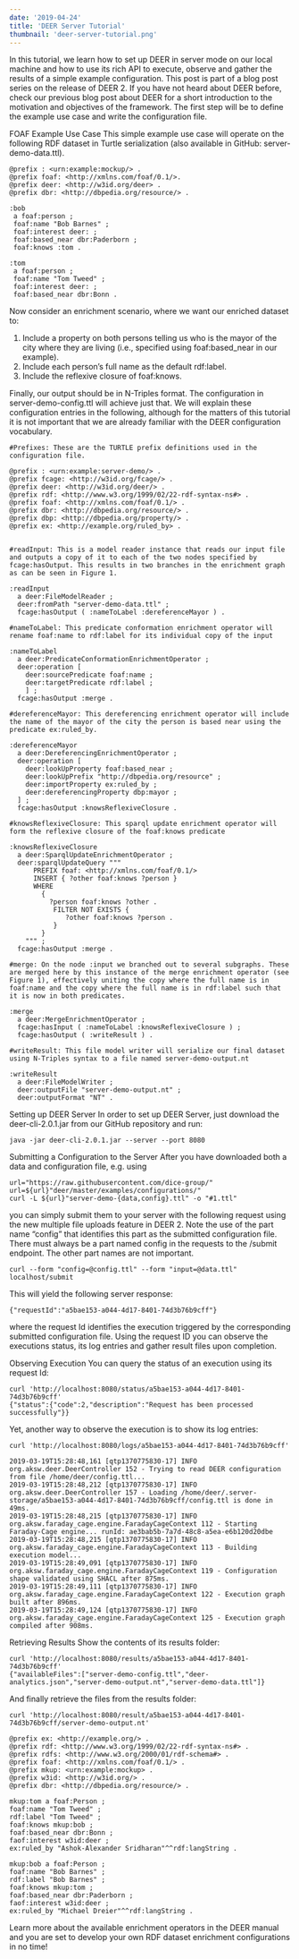 ```yaml
---
date: '2019-04-24'
title: 'DEER Server Tutorial'
thumbnail: 'deer-server-tutorial.png'
---
```


In this tutorial, we learn how to set up DEER in server mode on our local machine and how to use its rich API to execute, observe and gather the results of a simple example configuration. This post is part of a blog post series on the release of DEER 2. If you have not heard about DEER before, check our previous blog post about DEER for a short introduction to the motivation and objectives of the framework. The first step will be to define the example use case and write the configuration file.

FOAF Example Use Case
This simple example use case will operate on the following RDF dataset in Turtle serialization (also available in GitHub: server-demo-data.ttl).

```
@prefix : <urn:example:mockup/> .
@prefix foaf: <http://xmlns.com/foaf/0.1/>.
@prefix deer: <http://w3id.org/deer> .
@prefix dbr: <http://dbpedia.org/resource/> .

:bob
 a foaf:person ;
 foaf:name "Bob Barnes" ;
 foaf:interest deer: ;
 foaf:based_near dbr:Paderborn ;
 foaf:knows :tom .

:tom
 a foaf:person ;
 foaf:name "Tom Tweed" ;
 foaf:interest deer: ;
 foaf:based_near dbr:Bonn .
```

Now consider an enrichment scenario, where we want our enriched dataset to:

1. Include a property on both persons telling us who is the mayor of the city where they are living (i.e., specified using foaf:based_near in our example).
2. Include each person’s full name as the default rdf:label.
3. Include the reflexive closure of foaf:knows.

Finally, our output should be in N-Triples format. The configuration in server-demo-config.ttl will achieve just that. We will explain these configuration entries in the following, although for the matters of this tutorial it is not important that we are already familiar with the DEER configuration vocabulary.

```
#Prefixes: These are the TURTLE prefix definitions used in the configuration file.

@prefix : <urn:example:server-demo/> .
@prefix fcage: <http://w3id.org/fcage/> .
@prefix deer: <http://w3id.org/deer/> .
@prefix rdf: <http://www.w3.org/1999/02/22-rdf-syntax-ns#> .
@prefix foaf: <http://xmlns.com/foaf/0.1/> .
@prefix dbr: <http://dbpedia.org/resource/> .
@prefix dbp: <http://dbpedia.org/property/> .
@prefix ex: <http://example.org/ruled_by> .


#readInput: This is a model reader instance that reads our input file and outputs a copy of it to each of the two nodes specified by fcage:hasOutput. This results in two branches in the enrichment graph as can be seen in Figure 1.

:readInput
  a deer:FileModelReader ;
  deer:fromPath "server-demo-data.ttl" ;
  fcage:hasOutput ( :nameToLabel :dereferenceMayor ) .

#nameToLabel: This predicate conformation enrichment operator will rename foaf:name to rdf:label for its individual copy of the input

:nameToLabel
  a deer:PredicateConformationEnrichmentOperator ;
  deer:operation [
    deer:sourcePredicate foaf:name ;
    deer:targetPredicate rdf:label ;
    ] ;
  fcage:hasOutput :merge .

#dereferenceMayor: This dereferencing enrichment operator will include the name of the mayor of the city the person is based near using the predicate ex:ruled_by.

:dereferenceMayor
  a deer:DereferencingEnrichmentOperator ;
  deer:operation [
    deer:lookUpProperty foaf:based_near ;
    deer:lookUpPrefix "http://dbpedia.org/resource" ;
    deer:importProperty ex:ruled_by ;
    deer:dereferencingProperty dbp:mayor ;
  ] ;
  fcage:hasOutput :knowsReflexiveClosure .

#knowsReflexiveClosure: This sparql update enrichment operator will form the reflexive closure of the foaf:knows predicate

:knowsReflexiveClosure
  a deer:SparqlUpdateEnrichmentOperator ;
  deer:sparqlUpdateQuery """
      PREFIX foaf: <http://xmlns.com/foaf/0.1/>
      INSERT { ?other foaf:knows ?person }
      WHERE
        {
          ?person foaf:knows ?other .
           FILTER NOT EXISTS {
              ?other foaf:knows ?person .
           }
        }
    """ ;
  fcage:hasOutput :merge .

#merge: On the node :input we branched out to several subgraphs. These are merged here by this instance of the merge enrichment operator (see Figure 1), effectively uniting the copy where the full name is in foaf:name and the copy where the full name is in rdf:label such that it is now in both predicates.

:merge
  a deer:MergeEnrichmentOperator ;
  fcage:hasInput ( :nameToLabel :knowsReflexiveClosure ) ;
  fcage:hasOutput ( :writeResult ) .

#writeResult: This file model writer will serialize our final dataset using N-Triples syntax to a file named server-demo-output.nt

:writeResult
  a deer:FileModelWriter ;
  deer:outputFile "server-demo-output.nt" ;
  deer:outputFormat "NT" .
```

Setting up DEER Server
In order to set up DEER Server, just download the deer-cli-2.0.1.jar from our GitHub repository and run:

```
java -jar deer-cli-2.0.1.jar --server --port 8080
```

Submitting a Configuration to the Server
After you have downloaded both a data and configuration file, e.g. using

```
url="https://raw.githubusercontent.com/dice-group/"
url=${url}"deer/master/examples/configurations/"
curl -L ${url}"server-demo-{data,config}.ttl" -o "#1.ttl"
```

you can simply submit them to your server with the following request using the new multiple file uploads feature in DEER 2. Note the use of the part name “config” that identifies this part as the submitted configuration file. There must always be a part named config in the requests to the /submit endpoint. The other part names are not important.

```
curl --form "config=@config.ttl" --form "input=@data.ttl" localhost/submit
```

This will yield the following server response:

```
{"requestId":"a5bae153-a044-4d17-8401-74d3b76b9cff"}
```

where the request Id identifies the execution triggered by the corresponding submitted configuration file. Using the request ID you can observe the executions status, its log entries and gather result files upon completion.

Observing Execution
You can query the status of an execution using its request Id:

```
curl 'http://localhost:8080/status/a5bae153-a044-4d17-8401-74d3b76b9cff'
{"status":{"code":2,"description":"Request has been processed successfully"}}
```

Yet, another way to observe the execution is to show its log entries:

```
curl 'http://localhost:8080/logs/a5bae153-a044-4d17-8401-74d3b76b9cff'

2019-03-19T15:28:48,161 [qtp1370775830-17] INFO org.aksw.deer.DeerController 152 - Trying to read DEER configuration from file /home/deer/config.ttl...
2019-03-19T15:28:48,212 [qtp1370775830-17] INFO org.aksw.deer.DeerController 157 - Loading /home/deer/.server-storage/a5bae153-a044-4d17-8401-74d3b76b9cff/config.ttl is done in 49ms.
2019-03-19T15:28:48,215 [qtp1370775830-17] INFO org.aksw.faraday_cage.engine.FaradayCageContext 112 - Starting Faraday-Cage engine... runId: ae3bab5b-7a7d-48c8-a5ea-e6b120d20dbe
2019-03-19T15:28:48,215 [qtp1370775830-17] INFO org.aksw.faraday_cage.engine.FaradayCageContext 113 - Building execution model...
2019-03-19T15:28:49,091 [qtp1370775830-17] INFO org.aksw.faraday_cage.engine.FaradayCageContext 119 - Configuration shape validated using SHACL after 875ms.
2019-03-19T15:28:49,111 [qtp1370775830-17] INFO org.aksw.faraday_cage.engine.FaradayCageContext 122 - Execution graph built after 896ms.
2019-03-19T15:28:49,124 [qtp1370775830-17] INFO org.aksw.faraday_cage.engine.FaradayCageContext 125 - Execution graph compiled after 908ms.
```

Retrieving Results
Show the contents of its results folder:

```
curl 'http://localhost:8080/results/a5bae153-a044-4d17-8401-74d3b76b9cff'
{"availableFiles":["server-demo-config.ttl","deer-analytics.json","server-demo-output.nt","server-demo-data.ttl"]}
```

And finally retrieve the files from the results folder:

```
curl 'http://localhost:8080/result/a5bae153-a044-4d17-8401-74d3b76b9cff/server-demo-output.nt'

@prefix ex: <http://example.org/> .
@prefix rdf: <http://www.w3.org/1999/02/22-rdf-syntax-ns#> .
@prefix rdfs: <http://www.w3.org/2000/01/rdf-schema#> .
@prefix foaf: <http://xmlns.com/foaf/0.1/> .
@prefix mkup: <urn:example:mockup> .
@prefix w3id: <http://w3id.org/> .
@prefix dbr: <http://dbpedia.org/resource/> .

mkup:tom a foaf:Person ;
foaf:name "Tom Tweed" ;
rdf:label "Tom Tweed" ;
foaf:knows mkup:bob ;
foaf:based_near dbr:Bonn ;
faof:interest w3id:deer ;
ex:ruled_by "Ashok-Alexander Sridharan"^^rdf:langString .

mkup:bob a foaf:Person ;
foaf:name "Bob Barnes" ;
rdf:label "Bob Barnes" ;
foaf:knows mkup:tom ;
foaf:based_near dbr:Paderborn ;
faof:interest w3id:deer ;
ex:ruled_by "Michael Dreier"^^rdf:langString .
```

Learn more about the available enrichment operators in the DEER manual and you are set to develop your own RDF dataset enrichment configurations in no time!
